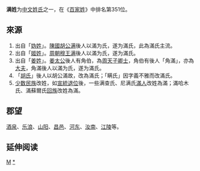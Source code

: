 {{copyedit|time=2019-02-20T08:28:56+00:00}}
{{About|漢姓|滿族姓氏|滿族姓氏}}
{{姓氏
|姓氏=满
|繁體=滿
|簡體=满
|拼音=Mǎn
|中国大陆=Man
|台湾=Man
|香港=Mun
|澳门=Mun
|新加坡=
|马来西亚=
|越南=Mãn
|韩国=
|反切=
|同音字=
|堂号=
|郡望=[[河東郡_(中國)|河东郡]]
}}
'''满姓'''为[[中文姓氏|中文姓氏]]之一，在《[[百家姓|百家姓]]》中排名第351位。

== 來源 ==
#出自「[[妫姓|妫姓]]」。[[陳國|陳國]][[胡公满|胡公满]]後人以滿为氏，遂为滿氏，此為滿氏主流。
#出自「[[姬姓|姬姓]]」。[[周朝|周朝]][[周穆王|穆王满]]後人以滿为氏，遂为滿氏。
#出自「[[姜姓|姜姓]]」。[[姜太公|姜太公]]後人有角伯，為[[周天子|周天子]][[卿士|卿士]]，角伯有後人「角滿」，亦為[[大夫|大夫]]，角滿後人以滿为氏，遂为滿氏。
#「[[胡氏|胡氏]]」後人以胡公滿故，改為滿氏；「瞒氏」因字義不雅而改滿氏。
#[[少数民族|少数民族]]改姓，如[[宣統退位|宣統退位]]後，一些满查氏、尼满氏[[滿人|滿人]]改姓為滿；滿哈木氏、滿蘇爾氏[[回族|回族]]改姓為滿。

==郡望==
[[酒泉|酒泉]]、[[乐浪|乐浪]]、[[山阳|山阳]]、[[昌邑|昌邑]]、[[河东|河东]]、[[汝南|汝南]]、[[江陵|江陵]]等。

== 延伸阅读 ==
{{Wikisource further reading}}

[[Category:漢姓|M]]
[[Category:满姓|*]]
